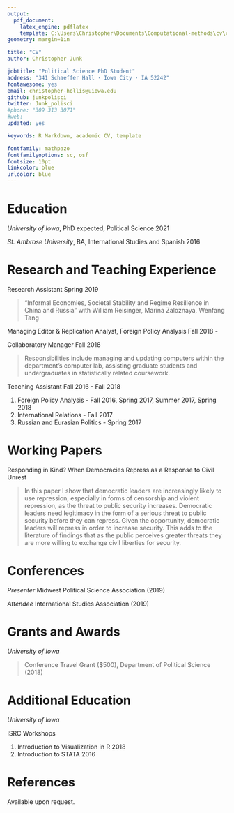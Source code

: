 ```yaml
---
output: 
  pdf_document:
    latex_engine: pdflatex
    template: C:\Users\Christopher\Documents\Computational-methods\cv\christopherjunk-latex-cv.tex
geometry: margin=1in

title: "CV"
author: Christopher Junk

jobtitle: "Political Science PhD Student"
address: "341 Schaeffer Hall · Iowa City · IA 52242"
fontawesome: yes
email: christopher-hollis@uiowa.edu
github: junkpolisci
twitter: Junk_polisci
#phone: "309 313 3071"
#web: 
updated: yes

keywords: R Markdown, academic CV, template

fontfamily: mathpazo
fontfamilyoptions: sc, osf
fontsize: 10pt
linkcolor: blue
urlcolor: blue
---
```


# Education

*University of Iowa*, PhD expected, Political Science \hfill 2021

*St. Ambrose University*, BA, International Studies and Spanish \hfill 2016

# Research and Teaching Experience

Research Assistant \hfill Spring 2019

>"Informal Economies, Societal Stability and Regime Resilience in China and Russia" with William Reisinger, Marina Zaloznaya, Wenfang Tang

Managing Editor & Replication Analyst, Foreign Policy Analysis \hfill Fall 2018 -

Collaboratory Manager \hfill Fall 2018

>Responsibilities include managing and updating computers within the department's computer lab, assisting graduate students and undergraduates in statistically related coursework. 

Teaching Assistant \hfill Fall 2016 - Fall 2018

1. Foreign Policy Analysis - Fall 2016, Spring 2017, Summer 2017, Spring 2018
1. International Relations - Fall 2017
1. Russian and Eurasian Politics - Spring 2017

# Working Papers

Responding in Kind? When Democracies Repress as a Response to Civil Unrest

>In this paper I show that democratic leaders are increasingly likely to use repression, especially in forms of censorship and violent repression, as the threat to public security increases. Democratic leaders need legitimacy in the form of a serious threat to public security before they can repress. Given the opportunity, democratic leaders will repress in order to increase security. This adds to the literature of findings that as the public perceives greater threats they are more willing to exchange civil liberties for security. 

# Conferences

*Presenter*
Midwest Political Science Association (2019)

*Attendee*
International Studies Association (2019)

# Grants and Awards 

*University of Iowa* 

>Conference Travel Grant ($500), Department of Political Science (2018)

# Additional Education 

*University of Iowa*

ISRC Workshops 

1. Introduction to Visualization in R \hfill 2018
1. Introduction to STATA \hfill 2016


# References

Available upon request.